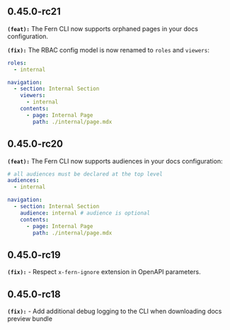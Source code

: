 ## 0.45.0-rc21
**`(feat):`** The Fern CLI now supports orphaned pages in your docs configuration.


**`(fix):`** The RBAC config model is now renamed to `roles` and `viewers`:

```yml docs.yml
roles:
  - internal

navigation:
  - section: Internal Section
    viewers:
      - internal
    contents:
      - page: Internal Page
        path: ./internal/page.mdx
```


## 0.45.0-rc20
**`(feat):`** The Fern CLI now supports audiences in your docs configuration:

```yml docs.yml
# all audiences must be declared at the top level
audiences:
  - internal

navigation:
  - section: Internal Section
    audience: internal # audience is optional
    contents:
      - page: Internal Page
        path: ./internal/page.mdx
```


## 0.45.0-rc19
**`(fix):`** - Respect `x-fern-ignore` extension in OpenAPI parameters.


## 0.45.0-rc18
**`(fix):`** - Add additional debug logging to the CLI when downloading docs preview bundle


